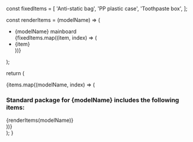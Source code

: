   const fixedItems = [
    'Anti-static bag',
    'PP plastic case',
    'Toothpaste box',
  ];

const renderItems = (modelName) => (

<ul>
  <li>{modelName} mainboard</li>
  {fixedItems.map((item, index) => (
    <li key={index}>{item}</li>
  ))}
</ul>
);

return (

<div>
  {items.map((modelName, index) => (
    <div key={modelName}>
      <h3>Standard package for {modelName} includes the following items:</h3>
      {renderItems(modelName)}
    </div>
  ))}
</div>
); }
